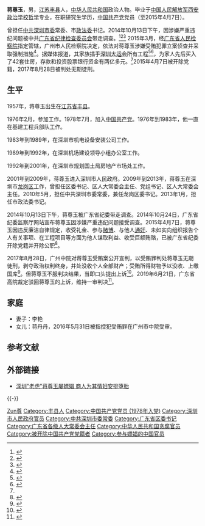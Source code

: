 {{Infobox officeholder
| 图像        = 
| 图像说明    = 
| 职务1       = [[中国共产党深圳市委员会|中国共产党深圳市委员会]]政法委员会书记
| 就任日期1   = 2013年1月
| 卸任日期1   = 2014年10月
| 前任1       = [[王穗明|王穗明]]
| 继任1       = [[李华楠|李华楠]]
| 职务2       = 中国共产党龙岗区委员会书记
| 就任日期2   = 2009年10月
| 卸任日期2   = 2014年4月
| 前任2       = 余伟良
| 继任2       = 杨洪
| 职务3       = 
| 就任日期3   = 
| 卸任日期3   = 
| 前任3       = 
| 继任3       = 
| 职务4       = 
| 就任日期4   = 
| 卸任日期4   = 
| 前任4       = 
| 继任4       = 
| 姓名        = 蒋尊玉
| 原名        = 
| 出生日期    = {{birth year and age|1957|06}}
| 出生地点    = {{PRC}}江苏省[[丰县|丰县]]
| 逝世日期    = <!-- {{death date and age|}}（死亡在前，出生在后）{{death year and age| }} -->
| 逝世地点    = 
| 政党        = <del>{{CPC}}</del>（2015年4月7日被开除）
| 父母        = 
| 配偶        = 李艳
| 子女        = 蒋丹丹（女）
| 亲属        = 
| 信仰        = 
| 母校        = [[中国人民解放军西安政治学校|中国人民解放军西安政治学校]]
| 网站        = 
| 签名        = 
| 脚注        = 
}}
'''蒋尊玉'''{{BD|1957年|6月|||catIdx=Jiang蒋}}，男，[[江苏省|江苏]][[丰县|丰县]]人，[[中华人民共和国|中华人民共和国]]政治人物。毕业于[[中国人民解放军西安政治学校|中国人民解放军西安政治学校]][[哲学|哲学]]专业，在职研究生学历，[[中国共产党|中国共产党]]党员（至2015年4月7日）。

曾担任[[中国共产党深圳市委员会|中共深圳市委]]常委、市[[政法委|政法委]]书记。2014年10月13日下午，因涉嫌严重违纪问题被中共[[广东省|广东省]][[中国共产党纪律检查机关|纪律检查委员会]]带走调查。<ref>{{cite web|url=http://city.ifeng.com/a/20141024/414356_0.shtml|title=深圳政法委书记蒋尊玉正在接受组织调查|accessdate=2014-10-24|work=凤凰网|deadurl=yes|archiveurl=https://web.archive.org/web/20141024174837/http://city.ifeng.com/a/20141024/414356_0.shtml|archivedate=2014-10-24}}</ref><ref>{{cite web |url=http://news.163.com/14/1024/21/A9BONOI3000146BE.html |title=深圳市委常委政法委书记蒋尊玉接受组织调查|accessdate=2014-10-24 |work=网易 |archive-url=https://web.archive.org/web/20141024173403/http://news.163.com/14/1024/21/A9BONOI3000146BE.html |archive-date=2014-10-24 |dead-url=yes }}</ref><ref>{{cite web |url=http://news.china.com/domestic/945/20141024/18894644.html |title=深圳政法委书记蒋尊玉落马 或涉大运会工程腐败 |accessdate=2014-10-24 |work=中华网 |archive-date=2017-08-30 |archive-url=https://web.archive.org/web/20170830191849/http://news.china.com/domestic/945/20141024/18894644.html |dead-url=no }}</ref> 2015年3月，经[[广东省人民检察院列表|广东省人民检察院]]指定管辖，广州市人民检察院决定，依法对蒋尊玉涉嫌受贿犯罪立案侦查并采取强制措施<ref name="#1">{{cite web|url=http://money.163.com/15/0320/18/AL61DD8U00253B0H.html#from=money_index|publisher=网易|accessdate=2015-03-20|title=深圳政法委原书记被立案侦查 曾为家人买42套房|archive-url=https://web.archive.org/web/20150322234548/http://money.163.com/15/0320/18/AL61DD8U00253B0H.html#from=money_index|archive-date=2015-03-22|dead-url=yes}}</ref>。据媒体报道，其家族插手[[深圳大运会|深圳大运会]]所有工程<ref>{{cite web |url=http://news.163.com/14/1202/02/ACE60GIF0001124J.html |title=深圳政法委书记落马 家族插手大运会所有工程|accessdate=2014-10-24 |work=网易 |archive-url=https://web.archive.org/web/20141204035910/http://news.163.com/14/1202/02/ACE60GIF0001124J.html |archive-date=2014-12-04 |dead-url=yes }}</ref><ref>{{cite web |url=http://news.sina.com.cn/c/2014-12-02/002031230383.shtml |title=蒋尊玉落马背后：家族插手深圳大运会所有工程 |accessdate=2014-10-24 |work=新浪 |archive-date=2019-06-08 |archive-url=https://web.archive.org/web/20190608191900/http://news.sina.com.cn/c/2014-12-02/002031230383.shtml |dead-url=no }}</ref>，为家人先后买入了42套住房，存款和投资股票银行资金有两亿多元。<ref name="#1"/>2015年4月7日被开除党籍，2017年8月28日被判处无期徒刑。

== 生平 ==
1957年，蒋尊玉出生在[[江苏省|江苏省]][[丰县|丰县]]。

1976年2月，参加工作。1978年7月，加入[[中国共产党|中国共产党]]。1976年到1983年，他一直在基建工程兵部队工作。

1983年到1989年，在深圳市机电设备安装公司工作。

1989年到1992年，在深圳机场建设领导小组办公室工作。

1992年到2001年，在深圳市规划国土局房地产市场处工作。

2001年到2009年，蒋尊玉进入深圳市人民政府。2009年到2013年，蒋尊玉在深圳市[[龙岗区|龙岗区]]工作，曾担任区委书记、区人大常委会主任、党组书记、区人大常委会主任。2010年5月，担任中共深圳市委常委，兼任龙岗区委书记。2013年1月，担任市政法委书记。

2014年10月13日下午，蒋尊玉被广东省纪委带走调查。2014年10月24日，广东省纪委监察厅网站宣布蒋尊玉因涉嫌严重违纪问题接受调查。2015年4月7日，蒋尊玉因违反廉洁自律规定，收受礼金、参与[[赌博|赌博]]、与他人[[通奸|通奸]]、未如实向组织报告个人有关事项、在工程项目等方面为他人谋取利益、收受巨额贿赂，已被广东省纪委开除党籍并开除公职<ref>{{cite web|url=http://news.sina.com.cn/o/2015-04-08/075931692135.shtml|publisher=新浪|accessdate=2015-04-08|title=蒋尊玉被双开 曾与他人通奸|archive-date=2019-06-05|archive-url=https://web.archive.org/web/20190605211311/http://news.sina.com.cn/o/2015-04-08/075931692135.shtml|dead-url=no}}</ref>。

2017年8月28日，广州中院对蒋尊玉受贿案公开宣判，以受贿罪判处蒋尊玉无期徒刑，剥夺政治权利终身，并处没收个人全部财产；受贿所得财物予以没收、上缴国库<ref>{{cite web|url=http://news.ifeng.com/a/20170829/51795312_0.shtml|publisher=咩事|accessdate=2017-08-29|title=曾被中纪委机关报痛斥的广东高官一审宣判：无期徒刑！|archive-date=2019-06-06|archive-url=https://web.archive.org/web/20190606232419/http://news.ifeng.com/a/20170829/51795312_0.shtml|dead-url=no}}</ref>。但蒋尊玉不服判决结果，当即口头提出上诉<ref>{{cite web|url=http://china.caixin.com/2017-08-28/101136601.html|publisher=财新网|accessdate=2017-08-28|title=深圳政法委原书记一审获无期|archive-date=2019-06-10|archive-url=https://web.archive.org/web/20190610033222/http://china.caixin.com/2017-08-28/101136601.html|dead-url=no}}</ref>。2019年6月21日，广东省高院裁定驳回蒋尊玉的上诉，维持一审判决<ref>{{cite web|url=http://www.sznews.com/news/content/2019-06/21/content_22197446.htm|publisher=南方网|accessdate=2019-06-21|title=深圳市政法委原书记蒋尊玉受贿案二审维持原判|archive-date=2020-12-07|archive-url=https://web.archive.org/web/20201207085513/http://www.sznews.com/news/content/2019-06/21/content_22197446.htm|dead-url=no}}</ref>。

== 家庭 ==
* 妻子：李艳
* 女儿：蒋丹丹，2016年5月31日被指控犯受贿罪在广州市中院受审。

== 参考文献 ==
{{Reflist|3}}

== 外部链接 ==
* [https://web.archive.org/web/20150505073503/http://news.163.com/15/0504/20/AOQ1V1EF0001124J.html 深圳"老虎"蒋尊玉屡嫖娼 商人为其情妇安排堕胎]
{{-}}
{{start box}}
{{s-ppo|cpc}}
{{s-before|余伟良}}
{{s-title|中国共产党龙岗区委员会书记|2009年10月－2014年4月}}
{{s-after|杨洪}}
{{s-before|[[王穗明|王穗明]]}}
{{s-title|[[中国共产党深圳市委员会|中国共产党深圳市委员会]]政法委员会书记|2013年1月－2014年10月}}
{{s-after|[[李華楠|李華楠]]}}
{{end box}}

{{中共十八大到十九大期间的反腐败工作}}

{{Authority control}}
{{DEFAULTSORT:Jiang蒋}}
[[Category:蔣姓|Zun尊]]
[[Category:丰县人|Category:丰县人]]
[[Category:中国共产党党员_(1978年入党)|Category:中国共产党党员 (1978年入党)]]
[[Category:深圳市人民政府官员|Category:深圳市人民政府官员]]
[[Category:中共深圳市委常委|Category:中共深圳市委常委]]
[[Category:广东省区委书记|Category:广东省区委书记]]
[[Category:广东省各级人大常委会主任|Category:广东省各级人大常委会主任]]
[[Category:中华人民共和国贪腐官员|Category:中华人民共和国贪腐官员]]
[[Category:被开除中国共产党党籍者|Category:被开除中国共产党党籍者]]
[[Category:参与嫖娼的中国官员|Category:参与嫖娼的中国官员]]